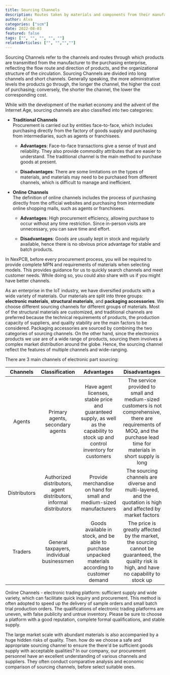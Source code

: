 ---
title: Sourcing Channels
description: Routes taken by materials and components from their manufacturer to the customer. 
author: Alva
categories: ["scm"]
date: 2022-08-03
featured: false
tags: ["", "", "", "", ""]
relatedArticles: ["", "","",""]
---

Sourcing Channels refer to the channels and routes through which products are transmitted from the manufacturer to the purchasing enterprise, reflecting the flow route and direction of products, and the organizational structure of the circulation.
Sourcing Channels are divided into long channels and short channels. Generally speaking, the more administrative levels the products go through, the longer the channel, the higher the cost of purchasing; conversely, the shorter the channel, the lower the corresponding cost. 

While with the development of the market economy and the advent of the Internet Age, sourcing channels are also classified into two categories: 

* **Traditional Channels**                                
Procurement is carried out by entities face-to-face, which includes purchasing directly from the factory of goods supply and purchasing from intermediaries, such as agents or franchisees. 

  * **Advantages**: Face-to-face transactions give a sense of trust and reliability. They also provide commodity attributes that are easier to understand. The traditional channel is the main method to purchase goods at present. 

  * **Disadvantages**: There are some limitations on the types of materials, and materials may need to be purchased from different channels, which is difficult to manage and inefficient. 


* **Online Channels**                          
The definition of online channels includes the process of purchasing directly from the official websites and purchasing from intermediate online shopping malls, such as agents or franchisees. 

  * **Advantages**: High procurement efficiency, allowing purchase to occur without any time restriction. Since in-person visits are unnecessary, you can save time and effort.  

  * **Disadvantages**: Goods are usually kept in stock and regularly available, hence there is no obvious price advantage for stable and batch products. 

In NexPCB, before every procurement process, you will be required to provide complete MPN and requirements of materials when selecting models. This provides guidance for us to quickly search channels and meet customer needs. While doing so, you could  also share with us if you might have better channels.

As an enterprise in the IoT industry, we have diversified products with a wide variety of materials. Our materials are split into three groups: **electronic materials**, **structural materials**, and **packaging accessories**. We choose different sourcing channels for different groups of materials. Most of the structural materials are customized, and traditional channels are preferred because the technical requirements of products, the production capacity of suppliers, and quality stability are the main factors to be considered. Packaging accessories are sourced by combining the two categories of sourcing channels. On the other hand, since the electronics products we use are of a wide range of products, sourcing them involves a complex market distribution around the globe. Hence, the sourcing channel reflect the features of multiple channels and wide-ranging. 

There are 3 main channels of electronic part sourcing: 

|   Channels   	|                           Classification                           	|                                                             Advantages                                                             	|                                                                                  Disadvantages                                                                                 	|
|:------------:	|:------------------------------------------------------------------:	|:----------------------------------------------------------------------------------------------------------------------------------:	|:------------------------------------------------------------------------------------------------------------------------------------------------------------------------------:	|
| Agents       	| Primary agents, secondary agents                                   	| Have agent licenses, stable price and guaranteed supply, as well as the capability to stock up and control inventory for customers 	| The service provided to small and medium-sized customers is not comprehensive, there are requirements of MOQ, and the purchase lead time for materials in short supply is long 	|
| Distributors 	| Authorized distributors, agent distributors, informal distributors 	| Provide merchandise on hand for small and medium-sized manufacturers                                                               	| The sourcing channels are diverse and multi-layered, and the quotation is high and affected by market factors                                                                  	|
| Traders      	| General taxpayers, individual businessmen                          	| Goods available in stock, and be able to purchase unpacked materials according to customer demand                                  	| The price is greatly affected by the market, the sourcing cannot be guaranteed, the quality risk is high, and have no capability to stock up                                   	| 

Online Channels - electronic trading platform: sufficient supply and wide variety, which can facilitate quick inquiry and procurement. This method is often adopted to speed up the delivery of sample orders and small batch trial production orders. The qualifications of electronic trading platforms are uneven, with false publicity and untrue inventory. Please be sure to choose a platform with a good reputation, complete formal qualifications, and stable supply. 

The large market scale with abundant materials is also accompanied by a huge hidden risks of quality. Then. how do we choose a safe and appropriate sourcing channel to ensure the there'd be sufficient goods supply with acceptable qualities? In our company, our procurement personnel have an excellent understanding of various channels and suppliers. They often conduct comparative analysis and economic comparison of sourcing channels, before select suitable ones.